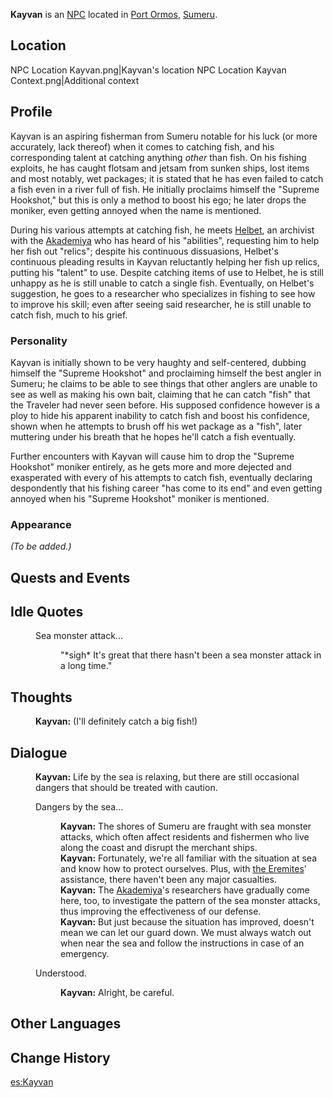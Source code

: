 {{Meta
<!-- Remove this template after adding the missing info -->
|missing_NPC_profile  = yes
}}
{{Character Infobox
|type             = NPC
|image            = NPC Kayvan.png
|realname         = <!-- Optional, if different from in-game name -->
|deceased         = <!-- Past (for deceased prior to events of the game) or free response -->
|region           = Sumeru
|location         = <!-- Where the character appears, if different from Region -->
|affiliation      = 
|title            = 

|ancestry         = <!-- Clan/family -->
|father           = 
|mother           = 
|spouse           = 
|sibling          = 
|child            = 
|relative         = 

|voiceEN          = 
|voiceCN          = 
|voiceJP          = 
|dialoguereward   = 
}}
'''Kayvan''' is an [[NPC]] located in [[Port Ormos]], [[Sumeru]].

==Location==
<gallery>
NPC Location Kayvan.png|Kayvan's location
NPC Location Kayvan Context.png|Additional context
</gallery>

==Profile==
Kayvan is an aspiring fisherman from Sumeru notable for his luck (or more accurately, lack thereof) when it comes to catching fish, and his corresponding talent at catching anything ''other'' than fish. On his fishing exploits, he has caught flotsam and jetsam from sunken ships, lost items and most notably, wet packages; it is stated that he has even failed to catch a fish even in a river full of fish. He initially proclaims himself the "Supreme Hookshot," but this is only a method to boost his ego; he later drops the moniker, even getting annoyed when the name is mentioned.

During his various attempts at catching fish, he meets [[Helbet]], an archivist with the [[Akademiya]] who has heard of his "abilities", requesting him to help her fish out "relics"; despite his continuous dissuasions, Helbet's continuous pleading results in Kayvan reluctantly helping her fish up relics, putting his "talent" to use. Despite catching items of use to Helbet, he is still unhappy as he is still unable to catch a single fish. Eventually, on Helbet's suggestion, he goes to a researcher who specializes in fishing to see how to improve his skill; even after seeing said researcher, he is still unable to catch fish, much to his grief.

===Personality===
Kayvan is initially shown to be very haughty and self-centered, dubbing himself the "Supreme Hookshot" and proclaiming himself the best angler in Sumeru; he claims to be able to see things that other anglers are unable to see as well as making his own bait, claiming that he can catch "fish" that the Traveler had never seen before. His supposed confidence however is a ploy to hide his apparent inability to catch fish and boost his confidence, shown when he attempts to brush off his wet package as a "fish", later muttering under his breath that he hopes he'll catch a fish eventually.

Further encounters with Kayvan will cause him to drop the "Supreme Hookshot" moniker entirely, as he gets more and more dejected and exasperated with every of his attempts to catch fish, eventually declaring despondently that his fishing career "has come to its end" and even getting annoyed when his "Supreme Hookshot" moniker is mentioned.

===Appearance===
''(To be added.)''

==Quests and Events==
{{Quests and Events}}

==Idle Quotes==
{{Dialogue start}}
: {{DIcon|Idle}} Sea monster attack...
:: {{A|VO Kayvan 01.ogg}} "*sigh* It's great that there hasn't been a sea monster attack in a long time."
{{Dialogue end}}

==Thoughts==
{{All Schemes to Know Explanation}}
{{Dialogue start}}
:{{A|VO Kayvan All Schemes to Know 01.ogg}} '''Kayvan:''' (I'll definitely catch a big fish!)
{{Dialogue end}}

==Dialogue==
{{Dialogue start}}
:'''Kayvan:''' Life by the sea is relaxing, but there are still occasional dangers that should be treated with caution.
:{{DIcon}} Dangers by the sea...
::'''Kayvan:''' The shores of Sumeru are fraught with sea monster attacks, which often affect residents and fishermen who live along the coast and disrupt the merchant ships.
::'''Kayvan:''' Fortunately, we're all familiar with the situation at sea and know how to protect ourselves. Plus, with [[the Eremites]]' assistance, there haven't been any major casualties.
::'''Kayvan:''' The [[Akademiya]]'s researchers have gradually come here, too, to investigate the pattern of the sea monster attacks, thus improving the effectiveness of our defense.
::'''Kayvan:''' But just because the situation has improved, doesn't mean we can let our guard down. We must always watch out when near the sea and follow the instructions in case of an emergency.
:{{DIcon}} Understood.
::'''Kayvan:''' Alright, be careful.
{{Dialogue end}}
<!--
==Event Dialogue==
===Event Name===
{{Dialogue start}}
:'''{{subst:PAGENAME}}:'''
{{Dialogue end}}

==Trivia==
* 
-->
==Other Languages==
{{Other Languages
|default_hidden = 1
|en      = Kayvan
|zhs     = 凯万
|zhs_rm  = Kǎiwàn
|zht     = 凱萬
|zht_rm  = Kǎiwàn
|ja      = カイヴァン
|ja_rm   = Kaivan
|ko      = 케이반
|ko_rm   = Keiban
|es      = Kayvan
|fr      = Kayvan
|ru      = Кайван
|th      = Kayvan
|vi      = Kayvan
|de      = Kayvan
|id      = Kayvan
|pt      = Kayvan
|tr      = Kayvan
|it      = Kayvan
}}

==Change History==
{{Change History|3.0}}
<!--
==References==
{{Reflist}}
-->

[[es:Kayvan]]